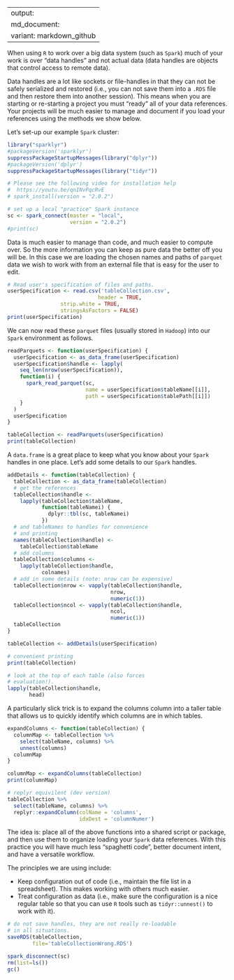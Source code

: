 
---
output:
  md_document:
    variant: markdown_github
---

<!-- README.md is generated from README.Rmd. Please edit that file -->


When using `R` to work over a big data system (such as `Spark`) much of your work is over "data handles" and not actual data (data handles are objects that control access to remote data).

Data handles are a lot like sockets or file-handles in that they can
not be safely serialized and restored (i.e., you can not save them
into a `.RDS` file and then restore them into another session).  This
means when you are starting or re-starting a project you must "ready"
all of your data references.  Your projects will be much easier to
manage and document if you load your references using the methods we
show below.

Let's set-up our example `Spark` cluster:

```r
library("sparklyr")
#packageVersion('sparklyr')
suppressPackageStartupMessages(library("dplyr"))
#packageVersion('dplyr')
suppressPackageStartupMessages(library("tidyr"))

# Please see the following video for installation help
#  https://youtu.be/qnINvPqcRvE
# spark_install(version = "2.0.2")

# set up a local "practice" Spark instance
sc <- spark_connect(master = "local",
                    version = "2.0.2")
#print(sc)
```

Data is much easier to manage than code, and much easier to compute
over.  So the more information you can keep as pure data the better
off you will be.  In this case we are loading the chosen names and
paths of `parquet` data we wish to work with from an external file
that is easy for the user to edit.


```r
# Read user's specification of files and paths.
userSpecification <- read.csv('tableCollection.csv',
                             header = TRUE,
			     strip.white = TRUE,
			     stringsAsFactors = FALSE)
print(userSpecification)
```

We can now read these `parquet` files (usually stored in `Hadoop`)
into our `Spark` environment as follows.

```r
readParquets <- function(userSpecification) {
  userSpecification <- as_data_frame(userSpecification)
  userSpecification$handle <- lapply(
    seq_len(nrow(userSpecification)),
    function(i) {
      spark_read_parquet(sc, 
                         name = userSpecification$tableName[[i]], 
                         path = userSpecification$tablePath[[i]])
    }
  )
  userSpecification
}

tableCollection <- readParquets(userSpecification)
print(tableCollection)
```

A `data.frame` is a great place to keep what you know about 
your `Spark` handles in one place.  Let's add some details
to our `Spark` handles.

```r
addDetails <- function(tableCollection) {
  tableCollection <- as_data_frame(tableCollection)
  # get the references
  tableCollection$handle <-
    lapply(tableCollection$tableName,
           function(tableNamei) {
             dplyr::tbl(sc, tableNamei)
           })
  # and tableNames to handles for convenience
  # and printing
  names(tableCollection$handle) <-
    tableCollection$tableName
  # add columns
  tableCollection$columns <- 
    lapply(tableCollection$handle,
           colnames)
  # add in some details (note: nrow can be expensive)
  tableCollection$nrow <- vapply(tableCollection$handle, 
                                 nrow, 
                                 numeric(1))
  tableCollection$ncol <- vapply(tableCollection$handle, 
                                 ncol, 
                                 numeric(1))
  tableCollection
}

tableCollection <- addDetails(userSpecification)

# convenient printing
print(tableCollection)

# look at the top of each table (also forces
# evaluation!).
lapply(tableCollection$handle, 
       head)
```

A particularly slick trick is to expand the columns
column into a taller table that allows us to quickly
identify which columns are in which tables.

```r
expandColumns <- function(tableCollection) {
  columnMap <- tableCollection %>% 
    select(tableName, columns) %>%
    unnest(columns)
  columnMap
}

columnMap <- expandColumns(tableCollection)
print(columnMap)

# replyr equivilent (dev version)
tableCollection %>% 
  select(tableName, columns) %>% 
  replyr::expandColumn(colName = 'columns',
                       idxDest = 'columnNumer')
```

The idea is: place all of the above functions into a shared script or
package, and then use them to organize loading your `Spark` data
references.  With this practice you will have much less "spaghetti
code", better document intent, and have a versatile workflow.

The principles we are using include:

 * Keep configuration out of code (i.e., maintain the file list in a spreadsheet).  This makes working with others much easier.
 * Treat configuration as data (i.e., make sure the configuration is a nice regular table so that you can use `R` tools such as `tidyr::unnest()` to work with it).

```r
# do not save handles, they are not really re-loadable
# in all situations.
saveRDS(tableCollection, 
        file='tableCollectionWrong.RDS')
```




```r
spark_disconnect(sc)
rm(list=ls())
gc()
```